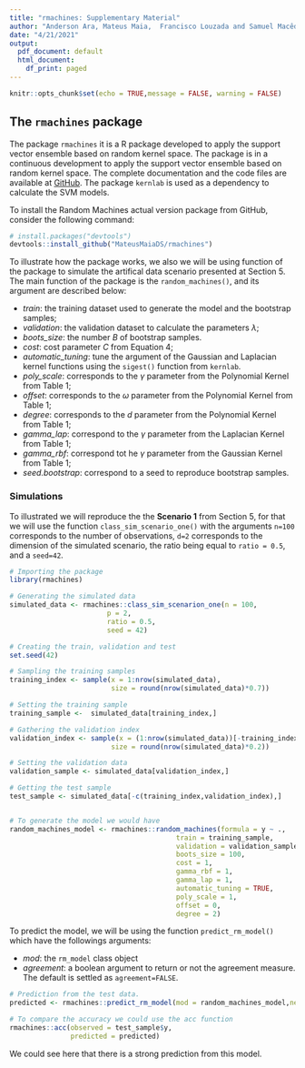 ```yaml
---
title: "rmachines: Supplementary Material"
author: "Anderson Ara, Mateus Maia,  Francisco Louzada and Samuel Macêdo"
date: "4/21/2021"
output:
  pdf_document: default
  html_document:
    df_print: paged
---
```


```r
knitr::opts_chunk$set(echo = TRUE,message = FALSE, warning = FALSE)
```

## The `rmachines` package

The package `rmachines` it is a R package developed to apply the support vector ensemble based on random kernel space. The package is in a continuous development to apply the support vector ensemble based on random kernel space. The complete documentation and the code files are available at [GitHub](https://github.com/MateusMaiaDS/rmachines). The package `kernlab` is used as a dependency to calculate the SVM models.

To install the Random Machines actual version package from GitHub, consider the following command:

```r
# install.packages("devtools")
devtools::install_github("MateusMaiaDS/rmachines")
```

To illustrate how the package works, we also we will be using function of the package to simulate the artifical data scenario presented at Section 5. The main function of the package is the `random_machines()`, and its argument are described below:

- *train*: the training dataset used to generate the model and the bootstrap samples;
- *validation*: the validation dataset to calculate the parameters $\lambda$;
- *boots_size*: the number $B$ of bootstrap samples.
- *cost*: cost parameter $C$ from Equation 4;
- *automatic_tuning*: tune the argument of the Gaussian and Laplacian kernel functions using the `sigest()` function from `kernlab`.
- *poly_scale*: corresponds to the $\gamma$ parameter from the Polynomial Kernel from Table 1;
- *offset*: corresponds to the $\omega$ parameter from the Polynomial Kernel from Table 1;
- *degree*: corresponds to the $d$ parameter from the Polynomial Kernel from Table 1;
- *gamma_lap*: correspond to the $\gamma$ parameter from the Laplacian Kernel from Table 1;
- *gamma_rbf*: correspond tot he $\gamma$ parameter from the Gaussian Kernel from Table 1;
- *seed.bootstrap*: correspond to a seed to reproduce bootstrap samples.


### Simulations

To illustrated we will reproduce the the **Scenario 1** from Section 5, for that we will use the function `class_sim_scenario_one()` with the arguments `n=100` corresponds to the number of observations, `d=2` corresponds to the dimension of the simulated scenario, the ratio being equal to `ratio = 0.5`, and a `seed=42`.

```r
# Importing the package
library(rmachines)

# Generating the simulated data
simulated_data <- rmachines::class_sim_scenarion_one(n = 100,
                        p = 2,
                        ratio = 0.5,
                        seed = 42)

# Creating the train, validation and test
set.seed(42)

# Sampling the training samples
training_index <- sample(x = 1:nrow(simulated_data),
                         size = round(nrow(simulated_data)*0.7))

# Setting the training sample
training_sample <-  simulated_data[training_index,]

# Gathering the validation index
validation_index <- sample(x = (1:nrow(simulated_data))[-training_index],
                         size = round(nrow(simulated_data)*0.2))

# Setting the validation data
validation_sample <- simulated_data[validation_index,]

# Getting the test sample
test_sample <- simulated_data[-c(training_index,validation_index),]


# To generate the model we would have
random_machines_model <- rmachines::random_machines(formula = y ~ .,
                                         train = training_sample,
                                         validation = validation_sample,
                                         boots_size = 100, 
                                         cost = 1,
                                         gamma_rbf = 1,
                                         gamma_lap = 1,
                                         automatic_tuning = TRUE,
                                         poly_scale = 1,
                                         offset = 0,
                                         degree = 2)
```


To predict the model, we will be using the function `predict_rm_model()` which have the followings arguments:

- *mod*: the `rm_model` class object
- *agreement*: a boolean argument to return or not the agreement measure. The default is settled as `agreement=FALSE`.


```r
# Prediction from the test data.
predicted <- rmachines::predict_rm_model(mod = random_machines_model,newdata = test_sample)

# To compare the accuracy we could use the acc function
rmachines::acc(observed = test_sample$y,
               predicted = predicted)
```

We could see here that there is a strong prediction from this model.
